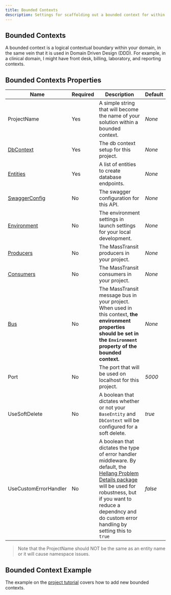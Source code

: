 ```yaml
---
title: Bounded Contexts
description: Settings for scaffolding out a bounded context for within your domain project.
---
```


## Bounded Contexts

A bounded context is a logical contextual boundary within your domain, in the same vein that it is used in Domain Driven Design (DDD). For example, in
a clinical domain, I might have front desk, billing, laboratory, and reporting contexts.

## Bounded Contexts Properties

| Name                                 | Required | Description                                                                                                                                                                | Default |
| ------------------------------------ | -------- | -------------------------------------------------------------------------------------------------------------------------------------------------------------------------- | ------- |
| ProjectName                          | Yes      | A simple string that will become the name of your solution within a bounded context.                                                                                       | _None_  |
| [DbContext](/docs/db-context)        | Yes      | The db context setup for this project.                                                                                                                                     | _None_  |
| [Entities](/docs/entities)           | Yes      | A list of entities to create database endpoints.                                                                                                                           | _None_  |
| [SwaggerConfig](/docs/swagger)       | No       | The swagger configuration for this API.                                                                                                                                    | _None_  |
| [Environment](/docs/environment)     | No       | The environment settings in launch settings for your local development.                                                                                                    | _None_  |
| [Producers](/docs/producer-template) | No       | The MassTransit producers in your project.                                                                                                                                 | _None_  |
| [Consumers](/docs/consumer-template) | No       | The MassTransit consumers in your project.                                                                                                                                 | _None_  |
| [Bus](/docs/bus-template)            | No       | The MassTransit message bus in your project. When used in this context, **the environment properties should be set in the `Environment` property of the bounded context.** | _None_  |
| Port                                 | No       | The port that will be used on localhost for this project.                                                                                                                  | _5000_  |
| UseSoftDelete                        | No       | A boolean that dictates whether or not your `BaseEntity` and `DbContext` will be configured for a soft delete.                                                             | _true_  |
| UseCustomErrorHandler                | No       | A boolean that dictates the type of error handler middleware. By default, the [Hellang Problem Details package](https://github.com/khellang/Middleware) will be used for robustness, but if you want to reduce a dependncy and do custom error handling by setting this to `true`                                                           | _false_  |

> Note that the ProjectName should NOT be the same as an entity name or it will cause namespace issues.

## Bounded Context Example

The example on the [project tutorial](/docs/tutorial#adding-a-new-bounded-context) covers how to add new bounded contexts.
